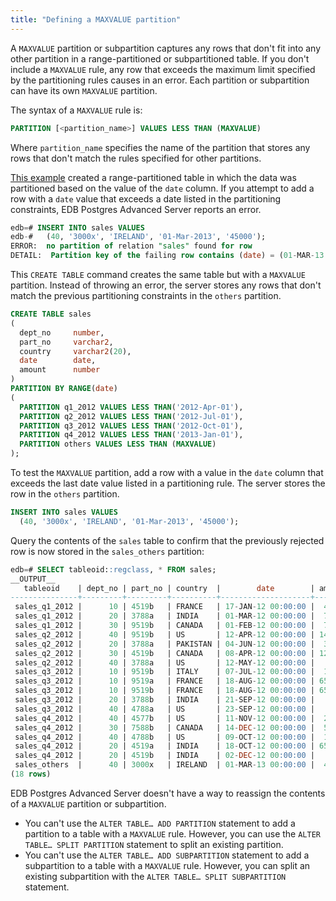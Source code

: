```yaml
---
title: "Defining a MAXVALUE partition"
---
```


A `MAXVALUE` partition or subpartition captures any rows that don't fit into any other partition in a range-partitioned or subpartitioned table. If you don't include a `MAXVALUE` rule, any row that exceeds the maximum limit specified by the partitioning rules causes in an error. Each partition or subpartition can have its own `MAXVALUE` partition.

The syntax of a `MAXVALUE` rule is:

```sql
PARTITION [<partition_name>] VALUES LESS THAN (MAXVALUE)
```

Where `partition_name` specifies the name of the partition that stores any rows that don't match the rules specified for other partitions.

[This example](/epas/latest/application_programming/epas_compat_table_partitioning/06_specifying_multiple_partitioning_keys_in_a_range_partitioned_table/) created a range-partitioned table in which the data was partitioned based on the value of the `date` column. If you attempt to add a row with a `date` value that exceeds a date listed in the partitioning constraints, EDB Postgres Advanced Server reports an error.

```sql
edb=# INSERT INTO sales VALUES
edb-#   (40, '3000x', 'IRELAND', '01-Mar-2013', '45000');
ERROR:  no partition of relation "sales" found for row
DETAIL:  Partition key of the failing row contains (date) = (01-MAR-13 00:00:00).
```

This `CREATE TABLE` command creates the same table but with a `MAXVALUE` partition. Instead of throwing an error, the server stores any rows that don't match the previous partitioning constraints in the `others` partition.

```sql
CREATE TABLE sales
(
  dept_no     number,
  part_no     varchar2,
  country     varchar2(20),
  date        date,
  amount      number
)
PARTITION BY RANGE(date)
(
  PARTITION q1_2012 VALUES LESS THAN('2012-Apr-01'),
  PARTITION q2_2012 VALUES LESS THAN('2012-Jul-01'),
  PARTITION q3_2012 VALUES LESS THAN('2012-Oct-01'),
  PARTITION q4_2012 VALUES LESS THAN('2013-Jan-01'),
  PARTITION others VALUES LESS THAN (MAXVALUE)
);
```

To test the `MAXVALUE` partition, add a row with a value in the `date` column that exceeds the last date value listed in a partitioning rule. The server stores the row in the `others` partition.

```sql
INSERT INTO sales VALUES
  (40, '3000x', 'IRELAND', '01-Mar-2013', '45000');
```

Query the contents of the `sales` table to confirm that the previously rejected row is now stored in the `sales_others` partition:

```sql
edb=# SELECT tableoid::regclass, * FROM sales;
__OUTPUT__
   tableoid    | dept_no | part_no | country  |        date        | amount
---------------+---------+---------+----------+--------------------+--------
 sales_q1_2012 |      10 | 4519b   | FRANCE   | 17-JAN-12 00:00:00 |  45000
 sales_q1_2012 |      20 | 3788a   | INDIA    | 01-MAR-12 00:00:00 |  75000
 sales_q1_2012 |      30 | 9519b   | CANADA   | 01-FEB-12 00:00:00 |  75000
 sales_q2_2012 |      40 | 9519b   | US       | 12-APR-12 00:00:00 | 145000
 sales_q2_2012 |      20 | 3788a   | PAKISTAN | 04-JUN-12 00:00:00 |  37500
 sales_q2_2012 |      30 | 4519b   | CANADA   | 08-APR-12 00:00:00 | 120000
 sales_q2_2012 |      40 | 3788a   | US       | 12-MAY-12 00:00:00 |   4950
 sales_q3_2012 |      10 | 9519b   | ITALY    | 07-JUL-12 00:00:00 |  15000
 sales_q3_2012 |      10 | 9519a   | FRANCE   | 18-AUG-12 00:00:00 | 650000
 sales_q3_2012 |      10 | 9519b   | FRANCE   | 18-AUG-12 00:00:00 | 650000
 sales_q3_2012 |      20 | 3788b   | INDIA    | 21-SEP-12 00:00:00 |   5090
 sales_q3_2012 |      40 | 4788a   | US       | 23-SEP-12 00:00:00 |   4950
 sales_q4_2012 |      40 | 4577b   | US       | 11-NOV-12 00:00:00 |  25000
 sales_q4_2012 |      30 | 7588b   | CANADA   | 14-DEC-12 00:00:00 |  50000
 sales_q4_2012 |      40 | 4788b   | US       | 09-OCT-12 00:00:00 |  15000
 sales_q4_2012 |      20 | 4519a   | INDIA    | 18-OCT-12 00:00:00 | 650000
 sales_q4_2012 |      20 | 4519b   | INDIA    | 02-DEC-12 00:00:00 |   5090
 sales_others  |      40 | 3000x   | IRELAND  | 01-MAR-13 00:00:00 |  45000
(18 rows)
```

EDB Postgres Advanced Server doesn't have a way to reassign the contents of a `MAXVALUE` partition or subpartition.

-   You can't use the `ALTER TABLE… ADD PARTITION` statement to add a partition to a table with a `MAXVALUE` rule. However, you can use the `ALTER TABLE… SPLIT PARTITION` statement to split an existing partition.
-   You can't use the `ALTER TABLE… ADD SUBPARTITION` statement to add a subpartition to a table with a `MAXVALUE` rule. However, you can split an existing subpartition with the `ALTER TABLE… SPLIT SUBPARTITION` statement.
